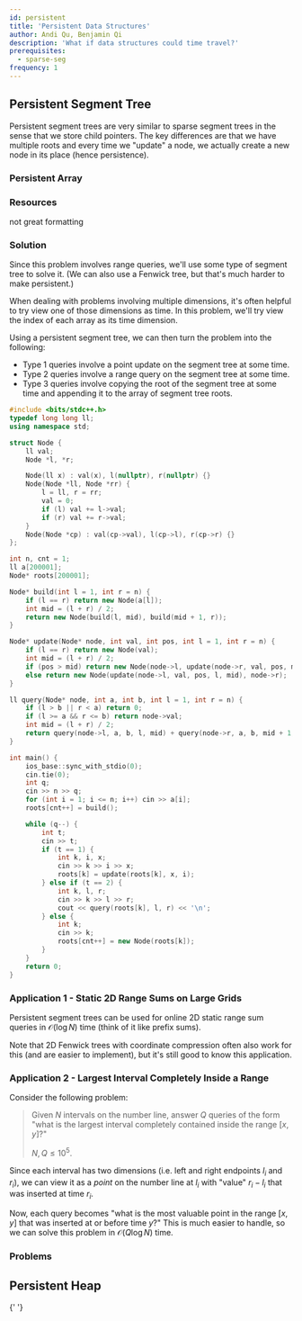 ```yaml
---
id: persistent
title: 'Persistent Data Structures'
author: Andi Qu, Benjamin Qi
description: 'What if data structures could time travel?'
prerequisites:
  - sparse-seg
frequency: 1
---
```


## Persistent Segment Tree

Persistent segment trees are very similar to sparse segment trees in the sense
that we store child pointers. The key differences are that we have multiple
roots and every time we "update" a node, we actually create a new node in its
place (hence persistence).

<FocusProblem problem="persistentSample" />

### Persistent Array

<IncompleteSection />

### Resources

<Resources>
	<Resource
		source="oml1111"
		url="https://drive.google.com/file/d/0BwGLW04WRv0ITEZjRWlMSFc2bk0/view"
		title="PSeg Slides"
		starred
	></Resource>
	<Resource
		source="Anudeep2011"
		url="https://blog.anudeep2011.com/persistent-segment-trees-explained-with-spoj-problems/"
		title="PSegs w/ SPOJ"
	>
		not great formatting
	</Resource>
</Resources>

<!-- - [Lazy Propogation](http://codeforces.com/blog/entry/47108?#comment-315047) -->

<IncompleteSection />

### Solution

Since this problem involves range queries, we'll use some type of segment tree
to solve it. (We can also use a Fenwick tree, but that's much harder to make
persistent.)

When dealing with problems involving multiple dimensions, it's often helpful to
try view one of those dimensions as time. In this problem, we'll try view the
index of each array as its time dimension.

Using a persistent segment tree, we can then turn the problem into the
following:

- Type 1 queries involve a point update on the segment tree at some time.
- Type 2 queries involve a range query on the segment tree at some time.
- Type 3 queries involve copying the root of the segment tree at some time and
  appending it to the array of segment tree roots.

<LanguageSection>

<CPPSection>

```cpp
#include <bits/stdc++.h>
typedef long long ll;
using namespace std;

struct Node {
	ll val;
	Node *l, *r;

	Node(ll x) : val(x), l(nullptr), r(nullptr) {}
	Node(Node *ll, Node *rr) {
		l = ll, r = rr;
		val = 0;
		if (l) val += l->val;
		if (r) val += r->val;
	}
	Node(Node *cp) : val(cp->val), l(cp->l), r(cp->r) {}
};

int n, cnt = 1;
ll a[200001];
Node* roots[200001];

Node* build(int l = 1, int r = n) {
	if (l == r) return new Node(a[l]);
	int mid = (l + r) / 2;
	return new Node(build(l, mid), build(mid + 1, r));
}

Node* update(Node* node, int val, int pos, int l = 1, int r = n) {
	if (l == r) return new Node(val);
	int mid = (l + r) / 2;
	if (pos > mid) return new Node(node->l, update(node->r, val, pos, mid + 1, r));
	else return new Node(update(node->l, val, pos, l, mid), node->r);
}

ll query(Node* node, int a, int b, int l = 1, int r = n) {
	if (l > b || r < a) return 0;
	if (l >= a && r <= b) return node->val;
	int mid = (l + r) / 2;
	return query(node->l, a, b, l, mid) + query(node->r, a, b, mid + 1, r);
}

int main() {
	ios_base::sync_with_stdio(0);
	cin.tie(0);
	int q;
	cin >> n >> q;
	for (int i = 1; i <= n; i++) cin >> a[i];
	roots[cnt++] = build();

	while (q--) {
		int t;
		cin >> t;
		if (t == 1) {
			int k, i, x;
			cin >> k >> i >> x;
			roots[k] = update(roots[k], x, i);
		} else if (t == 2) {
			int k, l, r;
			cin >> k >> l >> r;
			cout << query(roots[k], l, r) << '\n';
		} else {
			int k;
			cin >> k;
			roots[cnt++] = new Node(roots[k]);
		}
	}
	return 0;
}
```

</CPPSection>

</LanguageSection>

### Application 1 - Static 2D Range Sums on Large Grids

Persistent segment trees can be used for online 2D static range sum queries in
$\mathcal O(\log N)$ time (think of it like prefix sums).

Note that 2D Fenwick trees with coordinate compression often also work for this
(and are easier to implement), but it's still good to know this application.

### Application 2 - Largest Interval Completely Inside a Range

Consider the following problem:

> Given $N$ intervals on the number line, answer $Q$ queries of the form "what
> is the largest interval completely contained inside the range $[x, y]$?"
>
> $N, Q \leq 10^5$.

Since each interval has two dimensions (i.e. left and right endpoints $l_i$ and
$r_i$), we can view it as a *point* on the number line at $l_i$ with "value"
$r_i - l_i$ that was inserted at time $r_i$.

Now, each query becomes "what is the most valuable point in the range $[x, y]$
that was inserted at or before time $y$?" This is much easier to handle, so we
can solve this problem in $\mathcal O(Q \log N)$ time.

### Problems

<Problems problems="segtree" />

## Persistent Heap

<Resources>
	<Resource
		source="Benq"
		title="Leftist Heap"
		url="https://github.com/bqi343/USACO/blob/master/Implementations/content/data-structures/LeftistHeap.h"
	>
		{' '}
	</Resource>
</Resources>

<Problems problems="heap" />
